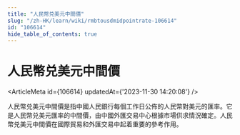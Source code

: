 ```yaml
---
title: "人民幣兑美元中間價"
slug: "/zh-HK/learn/wiki/rmbtousdmidpointrate-106614"
id: "106614"
hide_table_of_contents: true
---
```



# 人民幣兑美元中間價

<ArticleMeta id={106614} updatedAt={'2023-11-30 14:20:08'} />
<div className='border-solid border-b border-t-0 my-4 border-[var(--ifm-color-gray-300)]' />

人民幣兑美元中間價是指中國人民銀行每個工作日公佈的人民幣對美元的匯率。它是人民幣兑美元匯率的中間價，由中國外匯交易中心根據市場供求情況確定。人民幣兑美元中間價在國際貿易和外匯交易中起着重要的參考作用。
